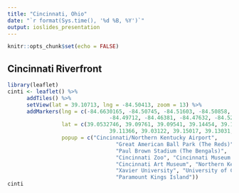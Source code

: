 ```yaml
---
title: "Cincinnati, Ohio"
date: "`r format(Sys.time(), '%d %B, %Y')`"
output: ioslides_presentation
---
```


```r
knitr::opts_chunk$set(echo = FALSE)
```

## Cincinnati Riverfront
```r
library(leaflet)
cinti <- leaflet() %>%
      addTiles() %>%
      setView(lat = 39.10713, lng = -84.50413, zoom = 13) %>%
      addMarkers(lng = c(-84.6630165, -84.50745, -84.51603, -84.50858, -84.53745,
                                -84.49712, -84.46381, -84.47632, -84.52058, -84.26808),
                 lat = c(39.0532746, 39.09761, 39.09541, 39.14454, 39.10963,
                                39.11366, 39.03122, 39.15017, 39.13031, 39.3432),
                 popup = c("Cincinnati/Northern Kentucky Airport",
                                  "Great American Ball Park (The Reds)",
                                  "Paul Brown Stadium (The Bengals)",
                                  "Cincinnati Zoo", "Cincinnati Museum Center",
                                  "Cincinnati Art Museum", "Northern Kentucky University",
                                  "Xavier University", "University of Cincinnati",
                                  "Paramount Kings Island"))
cinti
```



